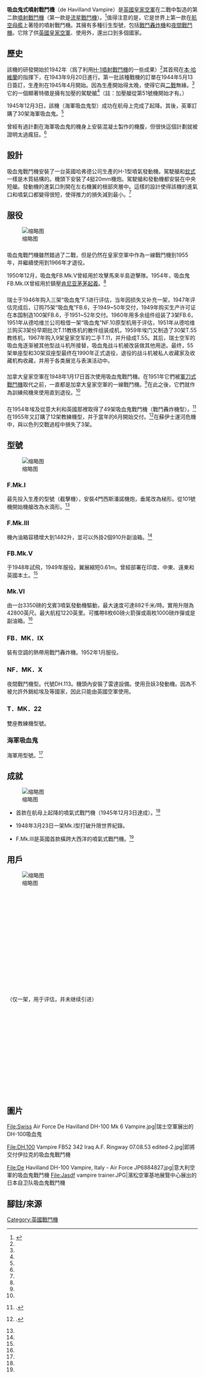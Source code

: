 {{軍用飛機
|名稱= 吸血鬼戰鬥機<br>DH-100
|圖片=[[File:De_Havilland_Vampire_T11_(DH-115)_Point_Cook_Vabre.jpg|300px]]
|照片說明= 
|圖片2=
|照片說明2=
|類型= [[戰鬥機|戰鬥機]]
|代號=
|乘員= 1或2人
|首飛= 1943年11月20日
|服役=1946年
|退役=1966年（英國皇家空軍）
|設計= [[德·哈維蘭|德·哈維蘭]]<br>[[英國電力公司|英國電力公司]]
|生產=
|產量= 3,268{{Sfn | Gunston | 1981 | p = 52}}
|项目耗资= 
|狀態= 
|用戶= 見[[吸血鬼式噴射戰鬥機#用戶|用戶]]
|衍生自= 
|制造年份=
|衍生=[[毒液戰鬥機|毒液戰鬥機]]<ref name=CCC>{{Cite web |url=http://product.news.sohu.com/ml/articles/015/015000000016_3044.shtml |title=吸血鬼式戰鬥機 |access-date=2013-12-31 |archive-url=https://web.archive.org/web/20140101072545/http://product.news.sohu.com/ml/articles/015/015000000016_3044.shtml |archive-date=2014-01-01 |dead-url=yes }}</ref>
|榮譽=見[[吸血鬼戰鬥機#成就|成就]]

|長度= 30英尺9英寸<ref name=JCF>{{Cite book | author =John C. Fredriksen | title = International Warbirds: An Illustrated Guide to World Military Aircraft, 1914-2000 | page =89頁  | ISBN = 9781576073643 |  language=en }} </ref>
|翼展= 38英尺<ref name=JCF/>
|高度= 8英10英寸<ref name=JCF/>
|翼面積= 
|空重= 3189kg<ref name=TIDF>{{Cite book | author =Mike Spick | title =The Illustrated Directory of Fighters  | page = 112頁 | ISBN = 9780760313435 | language=en}}</ref>
|正常起飛重量= 3189kg<ref name=TIDF/>
|有效载荷=
|最大起飛重量=5520kg<ref name=TIDF/>
|發動機= 
|推力= 
|燃油量=
|最大速度= 854km/h（海平面）<ref name=TIDF/>
|巡航速度=
|爬升率= 22m/s<ref name=TIDF/>
|實用升限=12191m<ref name=TIDF/>
|最大升限=
|最大航程= 
|翼負荷=
|推重比= 
|作戰半徑=  1842km（攜帶副油箱）<ref name=TIDF/>
|最大過載= 
|滑跑距離= 
|機槍= 
|機炮=4門[[西斯潘諾20mm機炮|西斯潘諾20mm機炮]]<ref name=TIDF/><br/>備彈4X150發 <ref name=TIDF/>

|火箭= 8X60英磅（Mk.VI）<ref name=HSSS>{{Cite book | author =Harold Skaarup | title =California Warplanes  | page =145頁 | ISBN = 9781475901450 | language=en}}</ref>
|飛彈= 
|炸彈= 2000磅<ref name=JCF/>
|其他=
}}
{{not|VF-14吸血鬼戰鬥機}}
'''吸血鬼式噴射戰鬥機'''（de Havilland Vampire）是[[英國皇家空軍|英國皇家空軍]]在二戰中製造的第二款[[戰鬥機|噴射戰鬥機]]（第一款是[[格罗斯特流星战斗机|流星戰鬥機]]）。<ref name=HAS>{{Cite book | author =Harold A. Skaarup | title =Canadian Warplanes  | pages = 152-153頁| ISBN =9781440167591 | language=en}}</ref>值得注意的是，它是世界上第一款在[[航空母艦|航空母艦]]上著陸的噴射戰鬥機。其擁有多種衍生型號，包括[[戰鬥轟炸機|戰鬥轟炸機]]和[[夜間戰鬥機|夜間戰鬥機]]。它除了供[[英國皇家空軍|英國皇家空軍]]、{{le|英國皇家海軍航空隊|Royal Naval Air Service|皇家海軍航空兵}}使用外，還出口到多個國家。

==歷史==
該機的研發開始於1942年（爲了利用[[H-1噴射戰鬥機|H-1噴射戰鬥機]]的一些成果）<ref name=TIDF/>其首飛在[[本·哈維蘭|本·哈維蘭]]的指揮下，在1943年9月20日進行。第一批該種戰機的訂單在1944年5月13日簽訂，生產則在1945年4月開始。因為生產開始得太晚，使得它與[[二戰|二戰]]無緣。<ref name=TIDF/>它的一個顯著特徵是擁有加壓的駕駛艙<ref name=TIDF/>（註：加壓艙從第51號機開始才有。）

1945年12月3日，該機（海軍吸血鬼型）成功在航母上完成了起降。其後，英軍訂購了30架海軍吸血鬼。<ref name=TIDF/>

曾經有過計劃在海軍吸血鬼的機身上安裝混凝土製作的機腹，但很快這個計劃就被證明太過瘋狂。<ref name=TIDF/>

==設計==
吸血鬼戰鬥機安裝了一台英國哈弗德公司生產的H-1型噴氣發動機。駕駛艙和[[蚊式轟炸機|蚊式]]一樣是木質結構的。機頭下安裝了4挺20mm機炮。駕駛艙和發動機都安裝在中央短艙。發動機的進氣口則開在左右機翼的根部夾層中。這樣的設計使得該機的進氣口和噴氣口都變得很短，使得推力的損失減到最小。<ref name=TIDF/>

==服役==
[[File:DH.113_Vampire_NF.10_WM713_25_Sqn_Speke_04.04.54_edited-2.jpg|缩略图]]
==={{Flag|英國}}===
吸血鬼戰鬥機雖然錯過了二戰，但是仍然在皇家空軍中作為一線戰鬥機到1955年，并繼續使用到1966年才退役。

1950年12月，吸血鬼FB.Mk.V曾經用於攻擊馬來半島遊擊隊。1954年，吸血鬼FB.Mk.IX曾經用於鎮壓[[肯尼亚|肯尼亚]][[茅茅起義|茅茅起義]]。<ref name=CCC/>

==={{Flag|瑞士}}===
瑞士于1946年购入三架“吸血鬼”F.1进行评估，当年因损失又补充一架，1947年评估完成后，订购75架“吸血鬼”FB.6，于1949~50年交付，1949年购买生产许可证在本国制造100架FB.6，于1951~52年交付。1960年用多余组件组装了3架FB.6，1951年从德哈维兰公司租借一架“吸血鬼”NF.10原型机用于评估，1951年从德哈维兰购买3架份早期批次T.11教练机的散件组装成机，1959年埃门又制造了30架T.55教练机，1967年购入9架皇家空军的二手T.11，并升级成T.55。其后，瑞士空军的吸血鬼逐渐被其他型战斗机所接替，吸血鬼战斗机被改装做其他用途。最终，55架单座型和30架双座型最终在1990年正式退役，退役的战斗机被私人收藏家及收藏机构收藏，并用于各类展览与表演活动中。

==={{flag|Canada|1921}}===
加拿大皇家空軍在1948年1月17日首次使用吸血鬼戰鬥機。在1951年它們被[[F-86軍刀戰鬥機|軍刀式戰鬥機]]取代之前，一直都是加拿大皇家空軍的一線戰鬥機。<ref name=TIDF/>在此之後，它們就作為訓練飛機來使用直到退役。<ref name=TIDF/>

==={{Flag|埃及}}===

在1954年埃及從意大利和英國那裡取得了49架吸血鬼戰鬥機（戰鬥轟炸機型）。<ref>{{Citation | last = Birtles | first = Philip | title = De Havilland Vampire, Venom and Sea Vixen | place = London | publisher = Ian Allen | year = 1986|page=37頁 | ISBN = 0-7110-1566-X}}.</ref>在1955年又訂購了12架教練機型，并于當年的6月開始交付。<ref>{{Citation | last = Birtles | first = Philip | title = De Havilland Vampire, Venom and Sea Vixen | place = London | publisher = Ian Allen | year = 1986|page=59頁 | ISBN = 0-7110-1566-X}}.</ref>在蘇伊士運河危機中，與以色列交戰過程中損失了3架。

==型號==
[[File:First_RAF_Vampire_F1_at_Boscombe_Down_1945.jpg|缩略图]]
===F.Mk.I===
最先投入生產的型號（截擊機），安裝4門西斯潘諾機炮，垂尾改為梯形。從101號機開始機艙改為水滴形。<ref name=CCC/>
===F.Mk.III===
機內油箱容積增大到1482升，並可以外掛2個910升副油箱。<ref name=CCC/>
===FB.Mk.V===
于1948年試飛，1949年服役。翼展縮短0.61m。曾經部署在印度、中東、遠東和英國本土。<ref name=CCC/>

===Mk.VI===
由一台3350磅的戈賓3噴氣發動機驅動，最大速度可達882千米/時。實用升限為42800英尺。最大航程1220英里。可攜帶8枚60磅火箭彈或兩枚1000磅炸彈或是副油箱。<ref name=HSSS/>
===FB．MK．Ⅸ===
裝有空調的熱帶用戰鬥轟炸機。1952年1月服役。
===NF．MK．X===
夜間戰鬥機型。代號DH.113。機頭內安裝了雷達設備。使用丑妖3發動機。因為不被允許外銷給埃及等國家，因此只能由英國空軍使用。
===T．MK．22===
雙座教練機型號。
===海軍吸血鬼===
海軍用型號。<ref name=HSSS/>
==成就==
[[File:DeHavilland_Vampire_HMS_Ocean_Dec1945_NAN1_47.jpg|缩略图]]

*首款在航母上起降的噴氣式戰鬥機（1945年12月3日達成）。<ref name=JCF/>

*1948年3月23日一架Mk.I型打破升限世界紀錄。

*F.Mk.III是英國首款橫跨大西洋的噴氣式戰鬥機。<ref name=CCC/>

==用戶==
[[File:AURI_Vampire_crop.png|缩略图]]
;{{Flag|Austria}}
;{{Flag|Australia}}
;{{Flag|Burma|1948}}
;{{Flag|Ceylon}}
;{{flag|Canada|1921}}
;{{Flag|Chile}}
;{{flag|Congo}}
;{{Flag|Dominican Republic}}
;{{Flag|Egypt}}
;{{Flag|Finland}}
;{{Flag|France}}
;{{Flag|India}}
;{{Flag|Indonesia}}
;{{flag|Iraq|1959}}
;{{Flag|Ireland}}
;{{Flag|Italy}}
;{{flag|Japan}} （仅一架，用于评估，并未继续引进）
;{{Flag|Jordan}}
;{{flag|剛果民主共和國}}
;{{Flag|Lebanon}}
;{{Flag|Mexico}}
;{{Flag|New Zealand}}
;{{Flag|Norway}}
;{{Flag|Portugal}}
;{{Flag|Rhodesia}}
;{{flag|South Africa|1928}}
;{{Flag|Sweden}}
;{{Flag|Switzerland}}
;{{Flag|Syria}}
;{{Flag|United Kingdom}}
;{{Flag|Venezuela|1930}}
;{{ZIM}}

==圖片==
<gallery>

File:Swiss Air Force De Havilland DH-100 Mk 6 Vampire.jpg|瑞士空軍展出的DH-100吸血鬼

File:DH.100 Vampire FB52 342 Iraq A.F. Ringway 07.08.53 edited-2.jpg|即將交付伊拉克的吸血鬼戰鬥機

File:De Havilland DH-100 Vampire, Italy - Air Force JP6884827.jpg|意大利空軍的吸血鬼戰鬥機
File:Jasdf vampire trainer.JPG|濱松空軍基地展覽中心展出的日本自卫队吸血鬼戰鬥機
</gallery>

==腳註/來源==
{{reflist}}

{{Authority control}}
[[Category:英國戰鬥機|Category:英國戰鬥機]]
